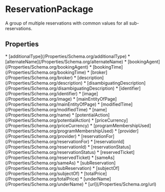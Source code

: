   
# ReservationPackage

A group of multiple reservations with common values for all sub-reservations.

## Properties

<Grid>
* [additionalType](/Properties/Schema.org/additionalType)
* [alternateName](/Properties/Schema.org/alternateName)
* [bookingAgent](/Properties/Schema.org/bookingAgent)
* [bookingTime](/Properties/Schema.org/bookingTime)
* [broker](/Properties/Schema.org/broker)
* [description](/Properties/Schema.org/description)
* [disambiguatingDescription](/Properties/Schema.org/disambiguatingDescription)
* [identifier](/Properties/Schema.org/identifier)
* [image](/Properties/Schema.org/image)
* [mainEntityOfPage](/Properties/Schema.org/mainEntityOfPage)
* [modifiedTime](/Properties/Schema.org/modifiedTime)
* [name](/Properties/Schema.org/name)
* [potentialAction](/Properties/Schema.org/potentialAction)
* [priceCurrency](/Properties/Schema.org/priceCurrency)
* [programMembershipUsed](/Properties/Schema.org/programMembershipUsed)
* [provider](/Properties/Schema.org/provider)
* [reservationFor](/Properties/Schema.org/reservationFor)
* [reservationId](/Properties/Schema.org/reservationId)
* [reservationStatus](/Properties/Schema.org/reservationStatus)
* [reservedTicket](/Properties/Schema.org/reservedTicket)
* [sameAs](/Properties/Schema.org/sameAs)
* [subReservation](/Properties/Schema.org/subReservation)
* [subjectOf](/Properties/Schema.org/subjectOf)
* [totalPrice](/Properties/Schema.org/totalPrice)
* [underName](/Properties/Schema.org/underName)
* [url](/Properties/Schema.org/url)
</Grid>

